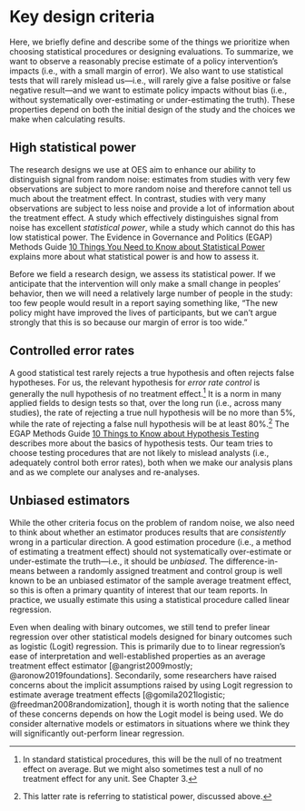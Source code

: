 
# Key design criteria

Here, we briefly define and describe some of the things we prioritize when choosing statistical procedures or designing evaluations. To summarize, we want to observe a reasonably precise estimate of a policy intervention's impacts (i.e., with a small margin of error). We also want to use statistical tests that will rarely mislead us---i.e., will rarely give a false positive or false negative result---and we want to estimate policy impacts without bias (i.e., without systematically over-estimating or under-estimating the truth). These properties depend on both the initial design of the study and the choices we make when calculating results.

## High statistical power

The research designs we use at OES aim to enhance our ability to
distinguish signal from random noise: estimates from studies with very few observations are subject to more random noise and therefore cannot tell us much about the treatment effect. In contrast, studies with very many observations are subject to less noise and provide a lot of information about the treatment effect. A study which effectively distinguishes signal from noise has excellent *statistical power*, while a study which cannot do this has low statistical power. The Evidence in Governance and Politics (EGAP) Methods Guide [10 Things You Need to Know about Statistical Power](https://egap.org/resource/10-things-to-know-about-hypothesis-testing/) explains more about what statistical power is and how to assess it.

Before we field a research design, we assess its statistical power. If we
anticipate that the intervention will only make a small change in peoples'
behavior, then we will need a relatively large number of people in the study: too few people would result in a report saying something like, "The new policy might have improved the lives of participants, but we can't argue strongly that this is so because our margin of error is too wide."

## Controlled error rates

A good statistical test rarely rejects a true hypothesis and often rejects
false hypotheses. For us, the relevant hypothesis for *error rate control* is generally the null hypothesis of no treatment effect.^[In standard statistical procedures, this will be the null of no treatment effect on average. But we might also sometimes test a null of no treatment effect for any unit. See Chapter 3.] It is a norm in many applied fields to design tests so that, over the long run (i.e., across many studies), the rate of rejecting a true null hypothesis will be no more than 5%, while the rate of rejecting a false null hypothesis will be at least 80%.^[This latter rate is referring to statistical power, discussed above.] The EGAP Methods Guide [10 Things to Know about Hypothesis
Testing](https://egap.org/resource/10-things-to-know-about-hypothesis-testing/) describes more about the basics of hypothesis tests. Our team tries to choose testing procedures that are not likely to mislead analysts (i.e., adequately control both error rates), both when we make our analysis plans and as we complete our analyses and re-analyses.

## Unbiased estimators

While the other criteria focus on the problem of random noise, we also need to think about whether an estimator produces results that are *consistently* wrong in a particular direction. A good estimation procedure (i.e., a method of estimating a treatment effect) should not systematically over-estimate or under-estimate the truth---i.e., it should be *unbiased*. The difference-in-means between a randomly assigned treatment and control group is well known to be an unbiased estimator of the sample average treatment effect, so this is often a primary quantity of interest that our team reports. In practice, we usually estimate this using a statistical procedure called linear regression.

Even when dealing with binary outcomes, we still tend to prefer linear regression over other statistical models designed for binary outcomes such as logistic (Logit) regression. This is primarily due to to linear regression's ease of interpretation and well-established properties as an average treatment effect estimator [@angrist2009mostly; @aronow2019foundations]. Secondarily, some researchers have raised concerns about the implicit assumptions raised by using Logit regression to estimate average treatment effects [@gomila2021logistic; @freedman2008randomization], though it is worth noting that the salience of these concerns depends on how the Logit model is being used. We do consider alternative models or estimators in situations where we think they will significantly out-perform linear regression.
